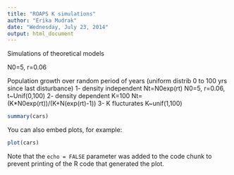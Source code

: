 ```yaml
---
title: "ROAPS K simulations"
author: "Erika Mudrak"
date: "Wednesday, July 23, 2014"
output: html_document
---
```


Simulations of theoretical models

N0=5, r=0.06


Population growth over random period of years (uniform distrib 0 to 100 yrs since last disturbance)
1- density independent 
  Nt=N0exp(rt)
  N0=5, r=0.06, t~Unif(0,100)
2- density dependent K=100
  Nt=(K*N0exp(rt))/(K+N(exp(rt)-1))
3- K flucturates K~unif(1,100)






```r
summary(cars)
```

You can also embed plots, for example:

```r
plot(cars)
```

Note that the `echo = FALSE` parameter was added to the code chunk to prevent printing of the R code that generated the plot.
